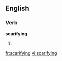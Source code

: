 ==English==

===Verb===
'''scarifying'''

# {{present participle of|scarify}}

[[fr:scarifying]]
[[vi:scarifying]]